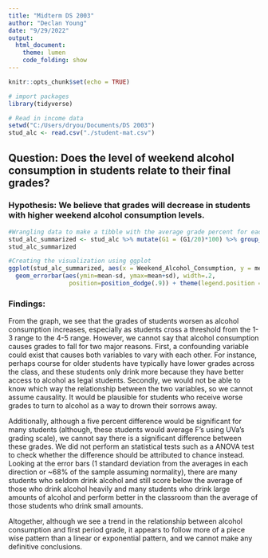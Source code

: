 ---
title: "Midterm DS 2003"
author: "Declan Young"
date: "9/29/2022"
output: 
  html_document:
    theme: lumen
    code_folding: show
---

```{r setup, include=FALSE}
knitr::opts_chunk$set(echo = TRUE)
```

```{r, warning=FALSE, include=FALSE}
# import packages
library(tidyverse)
```

```{r, include=FALSE}
# Read in income data
setwd("C:/Users/dryou/Documents/DS 2003")
stud_alc <- read.csv("./student-mat.csv")
```

## **Question:** Does the level of weekend alcohol consumption in students relate to their final grades?

### **Hypothesis:** We believe that grades will decrease in students with higher weekend alcohol consumption levels.

```{r}

#Wrangling data to make a tibble with the average grade percent for each level of alcohol consumption
stud_alc_summarized <- stud_alc %>% mutate(G1 = (G1/20)*100) %>% group_by(as.factor(Walc)) %>% summarise(mean = round(mean(G1), 2), sd = sd(G1)) %>% rename('Weekend_Alcohol_Consumption' = 'as.factor(Walc)') %>% mutate(pct = '%') %>% unite(bar_label, c(mean, pct), sep = '', remove = FALSE)
stud_alc_summarized

#Creating the visualization using ggplot
ggplot(stud_alc_summarized, aes(x = Weekend_Alcohol_Consumption, y = mean, fill = 'pink')) + geom_bar(stat = 'identity', position = 'dodge') + theme_classic() + labs(title = "Average First Period Grade by Weekend Alcohol Consumption", caption = "Error bars represent +/-1 standard deviation from the average") + xlab("Weekend Alcohol Consumption") + ylab("First Period Grade (%)") +
  geom_errorbar(aes(ymin=mean-sd, ymax=mean+sd), width=.2,
                 position=position_dodge(.9)) + theme(legend.position = 'none') +geom_text(aes(label = bar_label), vjust = 10, colour = "black")
```

### **Findings:** 
From the graph, we see that the grades of students worsen as alcohol consumption increases, especially as students cross a threshold from the 1-3 range to the 4-5 range. However, we cannot say that alcohol consumption causes grades to fall for two major reasons. First, a confounding variable could exist that causes both variables to vary with each other. For instance, perhaps course for older students have typically have lower grades across the class, and these students only drink more because they have better access to alcohol as legal students. Secondly, we would not be able to know which way the relationship between the two variables, so we cannot assume causality. It would be plausible for students who receive worse grades to turn to alcohol as a way to drown their sorrows away.

Additionally, although a five percent difference would be significant for many students (although, these students would average F's using UVa's grading scale), we cannot say there is a significant difference between these grades. We did not perform an statistical tests such as a ANOVA test to check whether the difference should be attributed to chance instead. Looking at the error bars (1 standard deviation from the averages in each direction or ~68% of the sample assuming normality), there are many students who seldom drink alcohol and still score below the average of those who drink alcohol heavily and many students who drink large amounts of alcohol and perform better in the classroom than the average of those students who drink small amounts.

Altogether, although we see a trend in the relationship between alcohol consumption and first period grade, it appears to follow more of a piece wise pattern than a linear or exponential pattern, and we cannot make any definitive conclusions.

